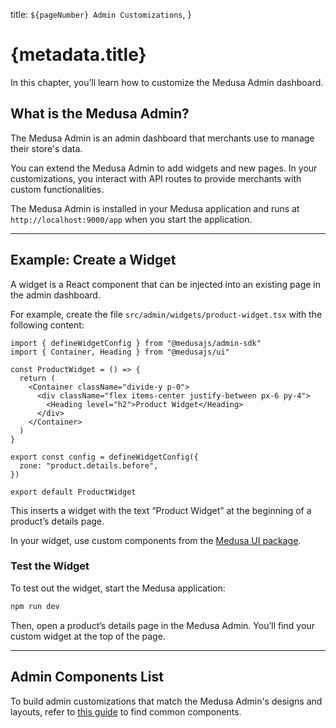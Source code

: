   title: `${pageNumber} Admin Customizations`,
}

# {metadata.title}

In this chapter, you’ll learn how to customize the Medusa Admin dashboard.

## What is the Medusa Admin?

The Medusa Admin is an admin dashboard that merchants use to manage their store's data.

You can extend the Medusa Admin to add widgets and new pages. In your customizations, you interact with API routes to provide merchants with custom functionalities.

The Medusa Admin is installed in your Medusa application and runs at `http://localhost:9000/app` when you start the application.

---

## Example: Create a Widget

A widget is a React component that can be injected into an existing page in the admin dashboard.

For example, create the file `src/admin/widgets/product-widget.tsx` with the following content:

```tsx title="src/admin/widgets/product-widget.tsx"
import { defineWidgetConfig } from "@medusajs/admin-sdk"
import { Container, Heading } from "@medusajs/ui"

const ProductWidget = () => {
  return (
    <Container className="divide-y p-0">
      <div className="flex items-center justify-between px-6 py-4">
        <Heading level="h2">Product Widget</Heading>
      </div>
    </Container>
  )
}

export const config = defineWidgetConfig({
  zone: "product.details.before",
})

export default ProductWidget
```

This inserts a widget with the text “Product Widget” at the beginning of a product’s details page.

In your widget, use custom components from the [Medusa UI package](https://docs.medusajs.com/ui).

### Test the Widget

To test out the widget, start the Medusa application:

```bash npm2yarn
npm run dev
```

Then, open a product’s details page in the Medusa Admin. You’ll find your custom widget at the top of the page.

---

## Admin Components List

To build admin customizations that match the Medusa Admin's designs and layouts, refer to [this guide](!resources!/admin-component) to find common components.
